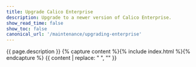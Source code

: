 ```yaml
---
title: Upgrade Calico Enterprise
description: Upgrade to a newer version of Calico Enterprise. 
show_read_time: false
show_toc: false
canonical_url: '/maintenance/upgrading-enterprise'
---
```

{{ page.description }}
{% capture content %}{% include index.html %}{% endcapture %}
{{ content | replace: "    ", "" }}
